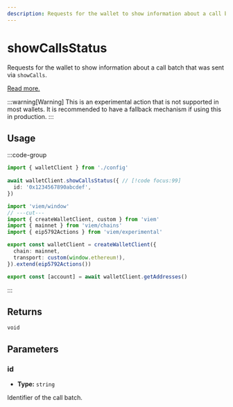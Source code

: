 ```yaml
---
description: Requests for the wallet to show information about a call batch.
---
```


# showCallsStatus

Requests for the wallet to show information about a call batch that was sent via `showCalls`.

[Read more.](https://github.com/ethereum/EIPs/blob/1663ea2e7a683285f977eda51c32cec86553f585/EIPS/eip-5792.md#wallet_showcallsstatus)

:::warning[Warning]
This is an experimental action that is not supported in most wallets. It is recommended to have a fallback mechanism if using this in production.
:::

## Usage

:::code-group

```ts twoslash [example.ts]
import { walletClient } from './config'
 
await walletClient.showCallsStatus({ // [!code focus:99]
  id: '0x1234567890abcdef',
})
```

```ts twoslash [config.ts] filename="config.ts"
import 'viem/window'
// ---cut---
import { createWalletClient, custom } from 'viem'
import { mainnet } from 'viem/chains'
import { eip5792Actions } from 'viem/experimental'

export const walletClient = createWalletClient({
  chain: mainnet,
  transport: custom(window.ethereum!),
}).extend(eip5792Actions())

export const [account] = await walletClient.getAddresses()
```

:::

## Returns

`void`

## Parameters

### id

- **Type:** `string`

Identifier of the call batch.

